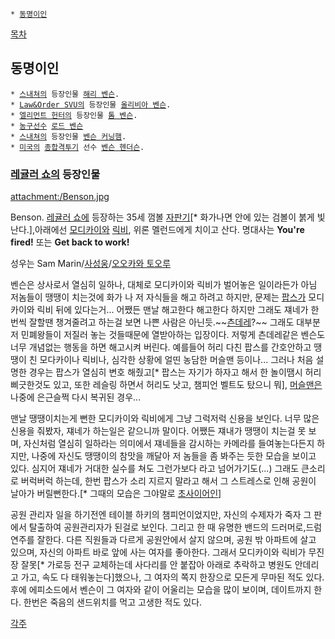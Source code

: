  * [[동명이인]]

[[목차]]

== 동명이인 ==
 * [[스내쳐]]의 등장인물 [[해리 벤슨]].
 * [[Law&Order SVU]]의 등장인물 [[올리비아 벤슨]].
 * [[엘리먼트 헌터]]의 등장인물 [[톰 벤슨]].
 * [[농구]]선수 [[로드 벤슨]]
 * [[스내쳐]]의 등장인물 [[벤슨 커닝햄]].
 * [[미국]]의 [[종합격투기]] 선수 [[벤슨 헨더슨]].

=== [[레귤러 쇼]]의 등장인물 ===
attachment:/Benson.jpg

Benson. [[레귤러 쇼]]에 등장하는 35세 껌볼 [[자판기]][* 화가나면 안에 있는 검볼이 붉게 빛난다.],아래에선 [[모디카이]]와 [[릭비]], 위론 멜런드에게 치이고 산다. 명대사는 '''You're fired!''' 또는 '''Get back to work!'''

성우는 Sam Marin/[[사성웅]]/[[오오카와 토오루]]

벤슨은 상사로서 열심히 일하나, 대체로 모디카이와 릭비가 벌어놓은 일이라든가 아님 저놈들이 땡땡이 치는것에 화가 나 저 자식들을 해고 하려고 하지만, 문제는 [[팝스]]가 모디카이와 릭비 뒤에 있다는거... 어쨌든 맨날 해고한다 해고한다 하지만 그래도 쟤네가 한번씩 잘할땐 챙겨줄려고 하는걸 보면 나쁜 사람은 아닌듯.~~[[츤데레]]?~~ 그래도 대부분 저 민폐왕들이 저질러 놓는 것들때문에 열받아하는 입장이다. 저렇게 츤데레같은 벤슨도 너무 개념없는 행동을 하면 해고시켜 버린다. 예를들어 허리 다친 팝스를 간호안하고 땡땡이 친 모다카이나 릭비나, 심각한 상황에 얼띤 농담한 머슬맨 등이나... 그러나 처음 설명한 경우는 팝스가 열심히 변호 해줬고[* 팝스는 자기가 하자고 해서 한 놀이땜시 허리 삐긋한것도 있고, 또한 레슬링 하면서 허리도 낫고, 챔피언 벨트도 탔으니 뭐], [[머슬맨]]은 나중에 은근슬쩍 다시 복귀된 경우...

맨날 땡땡이치는게 뻔한 모디카이와 릭비에게 그냥 그럭저럭 신용을 보인다. 너무 많은 신용을 줘봤자, 쟤네가 하는일은 같으니까 말이다. 어쨌든 쟤내가 땡땡이 치는걸 못 보며, 자신처럼 열심히 일하라는 의미에서 쟤네들을 감시하는 카메라를 들여놓는다든지 하지만, 나중에 자신도 땡땡이의 참맛을 깨달아 저 놈들을 좀 봐주는 듯한 모습을 보이고 있다. 심지어 쟤네가 거대한 실수를 쳐도 그런가보다 라고 넘어가기도(...) 그래도 큰소리로 버럭버럭 하는데, 한번 팝스가 소리 지르지 말라고 해서 그 스트레스로 인해 공원이 날아가 버릴뻔한다.[* 그때의 모습은 그야말로 [[초사이어인]]]

공원 관리자 일을 하기전엔 테이블 하키의 챔피언이었지만, 자신의 수제자가 죽자 그 판에서 탈출하여 공원관리자가 된걸로 보인다. 그리고 한 때 유명한 밴드의 드러머로,드럼 연주를 잘한다. 다른 직원들과 다르게 공원안에서 살지 않으며, 공원 밖 아파트에 살고 있으며, 자신의 아파트 바로 앞에 사는 여자를 좋아한다. 그래서 모디카이와 릭비가 무진장 잘못[* 가로등 전구 교체하는데 사다리를 안 붙잡아 아래로 추락하고 병원도 안데리고 가고, 속도 다 태워놓는다]했으나, 그 여자의 쪽지 한장으로 모든게 무마된 적도 있다. 후에 에피소드에서 벤슨이 그 여자와 같이 어울리는 모습을 많이 보이며, 데이트까지 한다. 한번은 죽음의 샌드위치를 먹고 고생한 적도 있다.

[[각주]]
